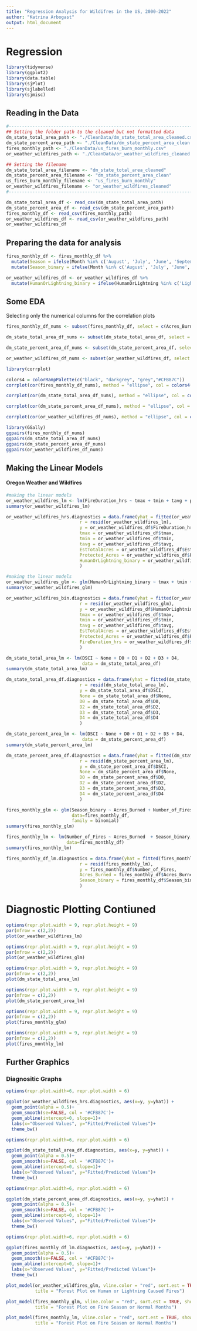 ```yaml
---
title: "Regression Analysis for Wildifres in the US, 2000-2022"
author: "Katrina Arbogast"
output: html_document
---
```


# Regression

```r
library(tidyverse)
library(ggplot2)
library(data.table)
library(sjPlot)
library(sjlabelled)
library(sjmisc)
```

## Reading in the Data

```r
#-------------------------------------------------------------------------
## Setting the folder path to the cleaned but not formatted data
dm_state_total_area_path <- "./CleanData/dm_state_total_area_cleaned.csv"
dm_state_percent_area_path <- "./CleanData/dm_state_percent_area_clean.csv"
fires_monthly_path <- "./CleanData/us_fires_burn_monthly.csv"
or_weather_wildfires_path <- "./CleanData/or_weather_wildfires_cleaned.csv"

## Setting the filename
dm_state_total_area_filename <- "dm_state_total_area_cleaned"
dm_state_percent_area_filename <- "dm_state_percent_area_clean"
us_fires_burn_monthly_filename <- "us_fires_burn_monthly"
or_weather_wildfires_filename <- "or_weather_wildfires_cleaned"
#-------------------------------------------------------------------------
```




```r
dm_state_total_area_df <- read_csv(dm_state_total_area_path)
dm_state_percent_area_df <- read_csv(dm_state_percent_area_path)
fires_monthly_df <- read_csv(fires_monthly_path)
or_weather_wildfires_df <- read_csv(or_weather_wildfires_path)
or_weather_wildfires_df
```


## Preparing the data for analysis

```r
fires_monthly_df <- fires_monthly_df %>%
  mutate(Season = ifelse(Month %in% c('August', 'July', 'June', 'September'), 'Fire_Season', 'Normal'))%>%
  mutate(Season_binary = ifelse(Month %in% c('August', 'July', 'June', 'September'), 1, 0))

or_weather_wildfires_df <- or_weather_wildfires_df %>%
  mutate(HumanOrLightning_binary = ifelse(HumanOrLightning %in% c('Lightning'), 1, 0))
```

## Some EDA

Selecting only the numerical columns for the correlation plots

```r
fires_monthly_df_nums <- subset(fires_monthly_df, select = c(Acres_Burned, Number_of_Fires, Acres_Burned_per_Fire, Season_binary))

dm_state_total_area_df_nums <- subset(dm_state_total_area_df, select = c(DSCI, None, D0, D1, D2, D3, D4))

dm_state_percent_area_df_nums <- subset(dm_state_percent_area_df, select = c(DSCI, None, D0, D1, D2, D3, D4))

or_weather_wildfires_df_nums <- subset(or_weather_wildfires_df, select = c(tmax, tmin, tavg, prcp, Year, EstTotalAcres, Protected_Acres, FireDuration_hrs, HumanOrLightning_binary))

```



```r
library(corrplot)

colors4 = colorRampPalette(c("black", "darkgrey", "grey","#CFB87C"))
corrplot(cor(fires_monthly_df_nums), method = "ellipse", col = colors4(100),  addCoef.col = "black", tl.col = "black")

corrplot(cor(dm_state_total_area_df_nums), method = "ellipse", col = colors4(100),  addCoef.col = "black", tl.col = "black")

corrplot(cor(dm_state_percent_area_df_nums), method = "ellipse", col = colors4(100),  addCoef.col = "black", tl.col = "black")

corrplot(cor(or_weather_wildfires_df_nums), method = "ellipse", col = colors4(100),  addCoef.col = "black", tl.col = "black")
```



```r
library(GGally)
ggpairs(fires_monthly_df_nums)
ggpairs(dm_state_total_area_df_nums)
ggpairs(dm_state_percent_area_df_nums)
ggpairs(or_weather_wildfires_df_nums)
```


## Making the Linear Models

#### Oregon Weather and Wildfires
```r
#making the linear models
or_weather_wildfires_lm <- lm(FireDuration_hrs ~ tmax + tmin + tavg + prcp + EstTotalAcres + Protected_Acres + HumanOrLightning_binary, data = or_weather_wildfires_df)
summary(or_weather_wildfires_lm)

or_weather_wildfires_hrs.diagnostics = data.frame(yhat = fitted(or_weather_wildfires_lm), 
                            r = resid(or_weather_wildfires_lm), 
                            y = or_weather_wildfires_df$FireDuration_hrs, 
                            tmax = or_weather_wildfires_df$tmax, 
                            tmin = or_weather_wildfires_df$tmin, 
                            tavg = or_weather_wildfires_df$tavg, 
                            EstTotalAcres = or_weather_wildfires_df$EstTotalAcres,
                            Protected_Acres = or_weather_wildfires_df$Protected_Acres,
                            HumanOrLightning_binary = or_weather_wildfires_df$HumanOrLightning_binary
                            )
```

```r
#making the linear models
or_weather_wildfires_glm <- glm(HumanOrLightning_binary ~ tmax + tmin + tavg + prcp + EstTotalAcres + Protected_Acres + FireDuration_hrs, data = or_weather_wildfires_df, family=binomial)
summary(or_weather_wildfires_glm)

or_weather_wildfires_bin.diagnostics = data.frame(yhat = fitted(or_weather_wildfires_glm), 
                            r = resid(or_weather_wildfires_glm), 
                            y = or_weather_wildfires_df$HumanOrLightning_binary, 
                            tmax = or_weather_wildfires_df$tmax, 
                            tmin = or_weather_wildfires_df$tmin, 
                            tavg = or_weather_wildfires_df$tavg, 
                            EstTotalAcres = or_weather_wildfires_df$EstTotalAcres,
                            Protected_Acres = or_weather_wildfires_df$Protected_Acres,
                            FireDuration_hrs = or_weather_wildfires_df$FireDuration_hrs
                            )
```


```r
dm_state_total_area_lm <- lm(DSCI ~ None + D0 + D1 + D2 + D3 + D4, 
                             data = dm_state_total_area_df)
summary(dm_state_total_area_lm)

dm_state_total_area_df.diagnostics = data.frame(yhat = fitted(dm_state_total_area_lm), 
                            r = resid(dm_state_total_area_lm), 
                            y = dm_state_total_area_df$DSCI, 
                            None = dm_state_total_area_df$None, 
                            D0 = dm_state_total_area_df$D0, 
                            D2 = dm_state_total_area_df$D2, 
                            D3 = dm_state_total_area_df$D3,
                            D4 = dm_state_total_area_df$D4
                            )
```

```r
dm_state_percent_area_lm <- lm(DSCI ~ None + D0 + D1 + D2 + D3 + D4, 
                             data = dm_state_percent_area_df)
summary(dm_state_percent_area_lm)

dm_state_percent_area_df.diagnostics = data.frame(yhat = fitted(dm_state_percent_area_lm), 
                            r = resid(dm_state_percent_area_lm), 
                            y = dm_state_percent_area_df$DSCI, 
                            None = dm_state_percent_area_df$None, 
                            D0 = dm_state_percent_area_df$D0, 
                            D2 = dm_state_percent_area_df$D2, 
                            D3 = dm_state_percent_area_df$D3,
                            D4 = dm_state_percent_area_df$D4
                            )
```

```r
fires_monthly_glm <- glm(Season_binary ~ Acres_Burned + Number_of_Fires + Acres_Burned_per_Fire,
                         data=fires_monthly_df, 
                         family = binomial)
summary(fires_monthly_glm)
```
```r
fires_monthly_lm <- lm(Number_of_Fires ~ Acres_Burned  + Season_binary,
                       data=fires_monthly_df)
summary(fires_monthly_lm)

fires_monthly_df_lm.diagnostics = data.frame(yhat = fitted(fires_monthly_lm), 
                            r = resid(fires_monthly_lm), 
                            y = fires_monthly_df$Number_of_Fires, 
                            Acres_Burned = fires_monthly_df$Acres_Burned, 
                            Season_binary = fires_monthly_df$Season_binary
                            )
```

# Diagnostic Plotting Contiuned

```r
options(repr.plot.width = 9, repr.plot.height = 9)
par(mfrow = c(2,2))
plot(or_weather_wildfires_lm)
```

```r
options(repr.plot.width = 9, repr.plot.height = 9)
par(mfrow = c(2,2))
plot(or_weather_wildfires_glm)
```

```r
options(repr.plot.width = 9, repr.plot.height = 9)
par(mfrow = c(2,2))
plot(dm_state_total_area_lm)
```

```r
options(repr.plot.width = 9, repr.plot.height = 9)
par(mfrow = c(2,2))
plot(dm_state_percent_area_lm)
```

```r
options(repr.plot.width = 9, repr.plot.height = 9)
par(mfrow = c(2,2))
plot(fires_monthly_glm)
```
```r
options(repr.plot.width = 9, repr.plot.height = 9)
par(mfrow = c(2,2))
plot(fires_monthly_lm)
```


## Further Graphics

### Diagnositic Graphs


```r
options(repr.plot.width=6, repr.plot.width = 6)

ggplot(or_weather_wildfires_hrs.diagnostics, aes(x=y, y=yhat)) + 
  geom_point(alpha = 0.5)+
  geom_smooth(se=FALSE, col = '#CFB87C')+
  geom_abline(intercept=0, slope=1)+
  labs(x="Observed Values", y="Fitted/Predicted Values")+
  theme_bw()
```


```r
options(repr.plot.width=6, repr.plot.width = 6)

ggplot(dm_state_total_area_df.diagnostics, aes(x=y, y=yhat)) + 
  geom_point(alpha = 0.5)+
  geom_smooth(se=FALSE, col = '#CFB87C')+
  geom_abline(intercept=0, slope=1)+
  labs(x="Observed Values", y="Fitted/Predicted Values")+
  theme_bw()
```

```r
options(repr.plot.width=6, repr.plot.width = 6)

ggplot(dm_state_percent_area_df.diagnostics, aes(x=y, y=yhat)) + 
  geom_point(alpha = 0.5)+
  geom_smooth(se=FALSE, col = '#CFB87C')+
  geom_abline(intercept=0, slope=1)+
  labs(x="Observed Values", y="Fitted/Predicted Values")+
  theme_bw()
```


```r
options(repr.plot.width=6, repr.plot.width = 6)

ggplot(fires_monthly_df_lm.diagnostics, aes(x=y, y=yhat)) + 
  geom_point(alpha = 0.5)+
  geom_smooth(se=FALSE, col = '#CFB87C')+
  geom_abline(intercept=0, slope=1)+
  labs(x="Observed Values", y="Fitted/Predicted Values")+
  theme_bw()
```








```r
plot_model(or_weather_wildfires_glm, vline.color = "red", sort.est = TRUE, show.values = TRUE, 
           title = "Forest Plot on Human or Lightning Caused Fires")
```

```r
plot_model(fires_monthly_glm, vline.color = "red", sort.est = TRUE, show.values = TRUE, 
           title = "Forest Plot on Fire Season or Normal Months")
```

```r
plot_model(fires_monthly_lm, vline.color = "red", sort.est = TRUE, show.values = TRUE, 
           title = "Forest Plot on Fire Season or Normal Months")
```


